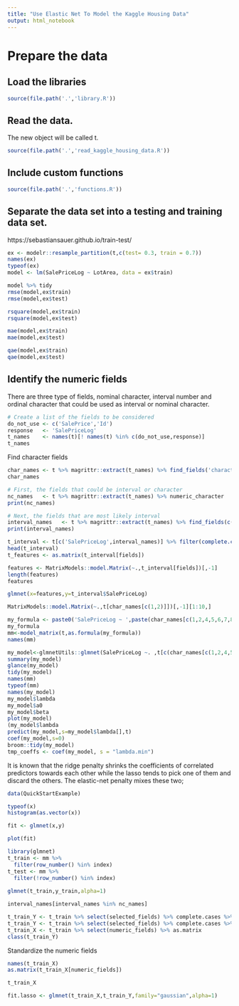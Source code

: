 ```yaml
---
title: "Use Elastic Net To Model the Kaggle Housing Data"
output: html_notebook
---
```

# Prepare the data

## Load the libraries 
```r
source(file.path('.','library.R'))
```

## Read the data.
The new object will be called t.
```r
source(file.path('.','read_kaggle_housing_data.R'))
```
## Include custom functions
```r
source(file.path('.','functions.R'))
```

## Separate the data set into a testing and training data set.
https://sebastiansauer.github.io/train-test/
```r
ex <- modelr::resample_partition(t,c(test= 0.3, train = 0.7))
names(ex)
typeof(ex)
model <- lm(SalePriceLog ~ LotArea, data = ex$train)
```
```r
model %>% tidy
rmse(model,ex$train)
rmse(model,ex$test)
```
```r
rsquare(model,ex$train)
rsquare(model,ex$test)
```
```r
mae(model,ex$train)
mae(model,ex$test)
```
```r
qae(model,ex$train)
qae(model,ex$test)
```
## Identify the numeric fields
There are three type of fields, nominal character, interval number and ordinal character that 
could be used as interval or nominal character.
```r
# Create a list of the fields to be considered
do_not_use <- c('SalePrice','Id')
response   <- 'SalePriceLog'
t_names    <- names(t)[! names(t) %in% c(do_not_use,response)] 
t_names
```
Find character fields
```r
char_names <- t %>% magrittr::extract(t_names) %>% find_fields('character')
char_names
```

```r
# First, the fields that could be interval or character
nc_names   <- t %>% magrittr::extract(t_names) %>% numeric_character
print(nc_names)
```
```r
# Next, the fields that are most likely interval
interval_names   <- t %>% magrittr::extract(t_names) %>% find_fields(c('integer','double'))
print(interval_names)
```
```r
t_interval <- t[c('SalePriceLog',interval_names)] %>% filter(complete.cases(.))
head(t_interval)
t_features <- as.matrix(t_interval[fields])

features <- MatrixModels::model.Matrix(~.,t_interval[fields])[,-1]
length(features)
features
```


```r
glmnet(x=features,y=t_interval$SalePriceLog)
```

```r
MatrixModels::model.Matrix(~.,t[char_names[c(1,2)]])[,-1][1:10,]
```



```r
my_formula <- paste0('SalePriceLog ~ ',paste(char_names[c(1,2,4,5,6,7,8,9)],collapse = '+ ', sep=" " ))
my_formula
mm<-model_matrix(t,as.formula(my_formula))
names(mm)
```

```r
my_model<-glmnetUtils::glmnet(SalePriceLog ~. ,t[c(char_names[c(1,2,4,5,6,7,8,9)],"SalePriceLog")])
summary(my_model)
glance(my_model)
tidy(my_model)
names(mm)
typeof(mm)
names(my_model)
my_model$lambda
my_model$a0
my_model$beta
plot(my_model)
(my_model$lambda
predict(my_model,s=my_model$lambda[],t)
coef(my_model,s=0)
broom::tidy(my_model)
tmp_coeffs <- coef(my_model, s = "lambda.min")
```
It is known that the ridge penalty shrinks the coefficients of correlated predictors towards each other while the
lasso tends to pick one of them and discard the others. The elastic-net penalty mixes these two; 
```r
data(QuickStartExample)
```
```r
typeof(x)
histogram(as.vector(x))
```

```r
fit <- glmnet(x,y)
```
```r
plot(fit)
```
```r
library(glmnet)
t_train <- mm %>% 
  filter(row_number() %in% index)
t_test <- mm %>% 
  filter(!row_number() %in% index)
         
glmnet(t_train,y_train,alpha=1)
```



```r
interval_names[interval_names %in% nc_names]
```


```r
t_train_Y <- t_train %>% select(selected_fields) %>% complete.cases %>% select(SalePriceLog) %>% as.matrix
t_train_Y <- t_train %>% select(selected_fields) %>% complete.cases %>% select(SalePriceLog) %>% as.matrix
t_train_X <- t_train %>% select(numeric_fields) %>% as.matrix
class(t_train_Y)
```

Standardize the numeric fields

```r
names(t_train_X)
as.matrix(t_train_X[numeric_fields])
```
```r
t_train_X
```


```r
fit.lasso <- glmnet(t_train_X,t_train_Y,family="gaussian",alpha=1)
```

